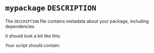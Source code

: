 # `mypackage` `DESCRIPTION`

The `DESCRIPTION` file contains metadata about your package, including dependencies

It should look a bit like this:


Your script should contain:

```r

```